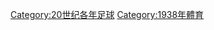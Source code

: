 {{portal|足球}}
{{Commons category|1938 in association football}}
{{Commonscat|1938 in association football}}
{{Year by category
|m=1
|c=9
|d=3
|y=8
|cat=足球
|sortkey=足球
|parent=20世纪各年足球
|subcat=1938年體育
}}

[[Category:20世纪各年足球|Category:20世纪各年足球]]
[[Category:1938年體育|Category:1938年體育]]